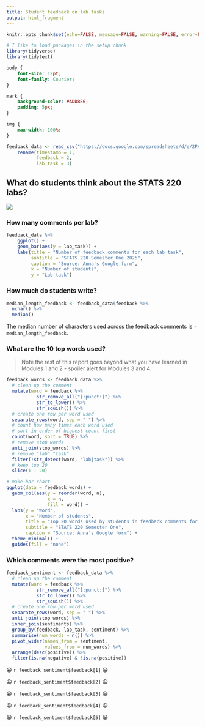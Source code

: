 ```yaml
---
title: Student feedback on lab tasks
output: html_fragment
---
```


```r
knitr::opts_chunk$set(echo=FALSE, message=FALSE, warning=FALSE, error=FALSE)

# I like to load packages in the setup chunk
library(tidyverse)
library(tidytext)
```

```css
body {
    font-size: 12pt;
    font-family: Courier;
}

mark {
    background-color: #ADD8E6;
    padding: 5px;
}

img {
    max-width: 100%;
}
```


```r
feedback_data <- read_csv("https://docs.google.com/spreadsheets/d/e/2PACX-1vS2BFaKXklT874PtU-CxpSE5pt9veaTWrwrBoNJH_fzdqgQu4u6hrMZDe2Wzy5yJMbA5wUtWsdx6Vy1/pub?gid=1248865192&single=true&output=csv") %>%
    rename(timestamp = 1,
           feedback = 2,
           lab_task = 3)
```

## What do students think about the STATS 220 labs?

![](https://media.tenor.com/gQf-Nf3he8cAAAAM/cat-typing.gif)

### How many comments per lab?

```r
feedback_data %>%
    ggplot() +
    geom_bar(aes(y = lab_task)) +
    labs(title = "Number of feedback comments for each lab task",
         subtitle = "STATS 220 Semester One 2025",
         caption = "Source: Anna's Google form",
         x = "Number of students",
         y = "Lab task")
```
### How much do students write?

```r
median_length_feedback <- feedback_data$feedback %>% 
  nchar() %>% 
  median()
```

The median number of characters used across the feedback comments is `r  median_length_feedback`.

### What are the 10 top words used?

> Note the rest of this report goes beyond what you have learned in Modules 1 and 2 - spoiler alert for Modules 3 and 4.

```r
feedback_words <- feedback_data %>%
  # clean up the comment
  mutate(word = feedback %>% 
           str_remove_all("[:punct:]") %>%   
           str_to_lower() %>%
           str_squish()) %>%
  # create one row per word used
  separate_rows(word, sep = " ") %>%
  # count how many times each word used
  # sort in order of highest count first
  count(word, sort = TRUE) %>%
  # remove stop words
  anti_join(stop_words) %>%
  # remove "lab" "task"
  filter(!str_detect(word, "lab|task")) %>%
  # keep top 20
  slice(1 : 20)

# make bar chart
ggplot(data = feedback_words) +
  geom_col(aes(y = reorder(word, n),
               x = n,
               fill = word)) +
  labs(y = "Word",
       x = "Number of students",
       title = "Top 20 words used by students in feedback comments for lab tasks",
       subtitle = "STATS 220 Semester One",
       caption = "Source: Anna's Google form") +
  theme_minimal() +
  guides(fill = "none")
```


### Which comments were the most positive?

```r
feedback_sentiment <- feedback_data %>%
  # clean up the comment
  mutate(word = feedback %>% 
           str_remove_all("[:punct:]") %>% 
           str_to_lower() %>%
           str_squish()) %>%
  # create one row per word used
  separate_rows(word, sep = " ") %>%
  anti_join(stop_words) %>%
  inner_join(sentiments) %>%
  group_by(feedback, lab_task, sentiment) %>%
  summarise(num_words = n()) %>%
  pivot_wider(names_from = sentiment,
              values_from = num_words) %>%
  arrange(desc(positive)) %>%
  filter(is.na(negative) & !is.na(positive))
```

😀 `r feedback_sentiment$feedback[1]` 😀

😀 `r feedback_sentiment$feedback[2]` 😀

😀 `r feedback_sentiment$feedback[3]` 😀

😀 `r feedback_sentiment$feedback[4]` 😀

😀 `r feedback_sentiment$feedback[5]` 😀


